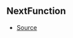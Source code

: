 ## NextFunction



- [Source](https://github.com/Androz2091/discord-player/blob/dbbd788/packages/discord-player/src/extractors/BaseExtractor.ts#L89)